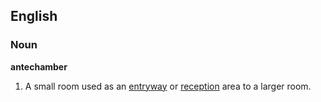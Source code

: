 ==English==

===Noun===
'''antechamber'''
# A small room used as an [[entryway]] or [[reception]] area to a larger room.